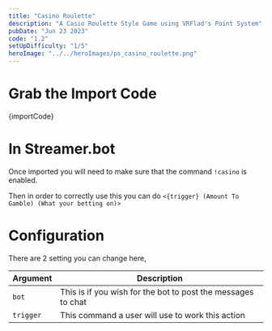 ```yaml
---
title: "Casino Roulette"
description: "A Casio Roulette Style Game using VRFlad's Point System"
pubDate: "Jun 23 2023"
code: "1.2"
setUpDifficulty: "1/5"
heroImage: "../../heroImages/ps_casino_roulette.png"
---
```



# Grab the Import Code

<CopyButton>
{importCode}
</CopyButton>

# In Streamer.bot

Once imported you will need to make sure that the command `!casino` is enabled.

Then in order to correctly use this you can do  `<{trigger} (Amount To Gamble) (What your betting on)>`


# Configuration

There are 2 setting you can change here, 

|Argument|Description|
|---|---|
|`bot`| This is if you wish for the bot to post the messages to chat|
|`trigger`| This command a user will use to work this action|
